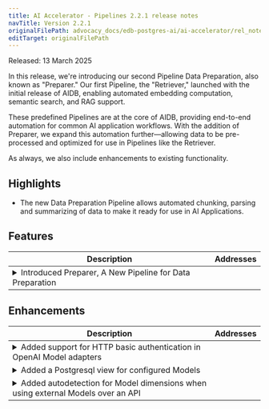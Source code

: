 ```yaml
---
title: AI Accelerator - Pipelines 2.2.1 release notes
navTitle: Version 2.2.1
originalFilePath: advocacy_docs/edb-postgres-ai/ai-accelerator/rel_notes/src/rel_notes_2.2.1.yml
editTarget: originalFilePath
---
```


Released: 13 March 2025

In this release, we're introducing our second Pipeline Data Preparation, also known as "Preparer." Our first Pipeline, the "Retriever," launched with the initial release of AIDB, enabling automated embedding computation, semantic search, and RAG support.

These predefined Pipelines are at the core of AIDB, providing end-to-end automation for common AI application workflows. With the addition of Preparer, we expand this automation further—allowing data to be pre-processed and optimized for use in Pipelines like the Retriever.

As always, we also include enhancements to existing functionality. 

## Highlights

- The new Data Preparation Pipeline allows automated chunking, parsing and summarizing of data to make it ready for use in AI Applications.

## Features

<table class="table w-100"><thead><tr><th>Description</th><th width="10%">Addresses</th></tr></thead><tbody>
<tr><td><details><summary>Introduced Preparer, A New Pipeline for Data Preparation</summary><hr/><p>The new Preparer Pipeline supports automated chunking, parsing and summarizing of data to make it ready for use in AI Applications.</p>
</details></td><td></td></tr>
</tbody></table>


## Enhancements

<table class="table w-100"><thead><tr><th>Description</th><th width="10%">Addresses</th></tr></thead><tbody>
<tr><td><details><summary>Added support for HTTP basic authentication in OpenAI Model adapters</summary><hr/><p>The OpenAI Model Adapters (e.g. <code>completions</code> or <code>embeddings</code>) now support &quot;HTTP Basic authentication&quot; via the credential field <code>basic_auth</code>. Previously, only &quot;Bearer authentication&quot; via <code>api_key</code> was supported.</p>
</details></td><td></td></tr>
<tr><td><details><summary>Added a Postgresql view for configured Models</summary><hr/><p>The Models configured in AIDB can now be listed as a view <code>aidb.models</code> rather than needing a function call as before (<code>aidb.list_models()</code>).</p>
</details></td><td></td></tr>
<tr><td><details><summary>Added autodetection for Model dimensions when using external Models over an API</summary><hr/><p>Model dimensions for external models (via e.g. <code>completions</code> or <code>embeddings</code> model adapter) no longer need to be explicitly configured. AIDB will now auto-detect the number of dimensions of the returned embeddings/vectors.</p>
</details></td><td></td></tr>
</tbody></table>


